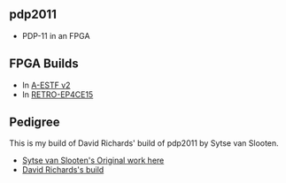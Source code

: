 == pdp2011 ==

* PDP-11 in an FPGA

== FPGA Builds ==

* In [http://land-boards.com/blwiki/index.php?title=PDP-11_on_A-ESTF_FPGA A-ESTF v2]
* In [http://land-boards.com/blwiki/index.php?title=PDP-11_ON_RETRO-EP4CE15 RETRO-EP4CE15]

== Pedigree ==

This is my build of David Richards' build of pdp2011 by Sytse van Slooten.

* [http://pdp2011.sytse.net/wordpress/ Sytse van Slooten's Original work here]
* [https://github.com/DavidJRichards/pdp2011/ David Richards's build]
